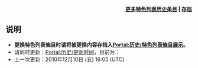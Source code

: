 {{Wikipedia:典范条目/2019年1月19日}}
<div align="right">'''[[:Category:特色列表級历史条目|更多特色列表历史条目]] | [[Portal:历史/特色列表展示|存档]]'''</div><noinclude>

==说明==
*'''更换特色列表條目时请将被更换内容存档入[[Portal:历史/特色列表條目展示|Portal:历史/特色列表條目展示]]。'''
*请同时更新：[[Portal:历史/更新时间|Portal:历史/更新时间]]，目前为：{{Portal:历史/更新时间}}
*上一次更新：2010年12月10日 (五) 16:05 (UTC)

</noinclude>